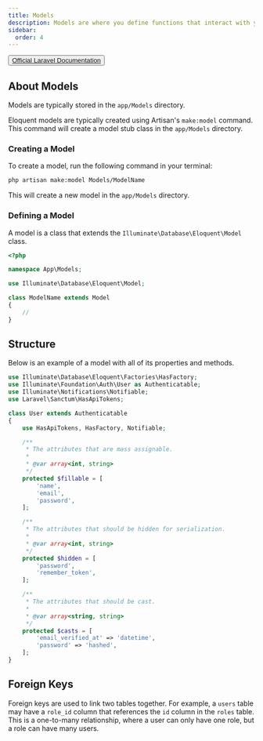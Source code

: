 ---
title: Models
description: Models are where you define functions that interact with your database. 
sidebar:
  order: 4
---
<button> [Official Laravel Documentation](https://laravel.com/docs/10.x/eloquent) </button>

## About Models
Models are typically stored in the `app/Models` directory.

Eloquent models are typically created using Artisan's `make:model` command. This command will create a model stub class in the `app/Models` directory.

### Creating a Model
To create a model, run the following command in your terminal:
```bash
php artisan make:model Models/ModelName
```
This will create a new model in the `app/Models` directory.

### Defining a Model
A model is a class that extends the `Illuminate\Database\Eloquent\Model` class.
```php
<?php

namespace App\Models;

use Illuminate\Database\Eloquent\Model;

class ModelName extends Model
{
    // 
}
```

## Structure
Below is an example of a model with all of its properties and methods.
```php
use Illuminate\Database\Eloquent\Factories\HasFactory;
use Illuminate\Foundation\Auth\User as Authenticatable;
use Illuminate\Notifications\Notifiable;
use Laravel\Sanctum\HasApiTokens;

class User extends Authenticatable
{
    use HasApiTokens, HasFactory, Notifiable;

    /**
     * The attributes that are mass assignable.
     *
     * @var array<int, string>
     */
    protected $fillable = [
        'name',
        'email',
        'password',
    ];

    /**
     * The attributes that should be hidden for serialization.
     *
     * @var array<int, string>
     */
    protected $hidden = [
        'password',
        'remember_token',
    ];

    /**
     * The attributes that should be cast.
     *
     * @var array<string, string>
     */
    protected $casts = [
        'email_verified_at' => 'datetime',
        'password' => 'hashed',
    ];
}
```
## Foreign Keys
Foreign keys are used to link two tables together. 
For example, a `users` table may have a `role_id` column that references the `id` column in the `roles` table. This is a one-to-many relationship, where a user can only have one role, but a role can have many users.
